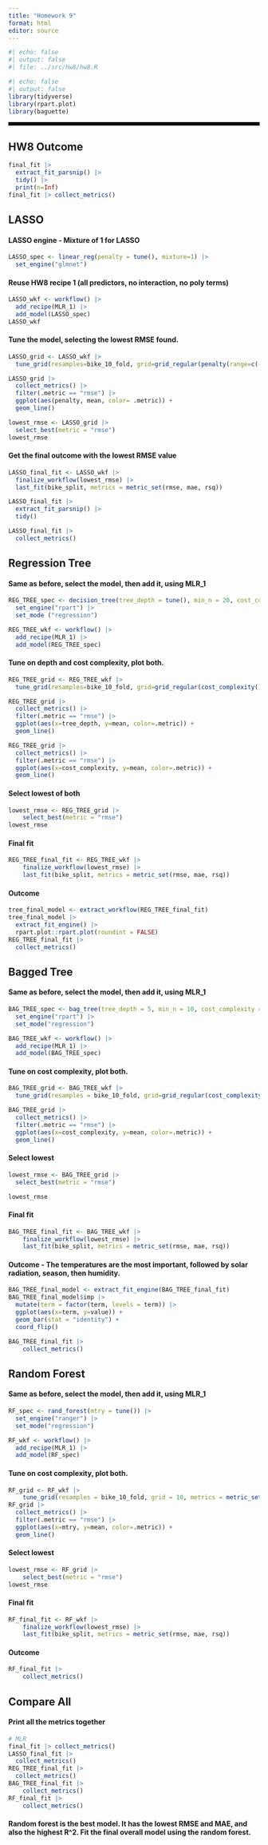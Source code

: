 ```yaml
---
title: "Homework 9"
format: html
editor: source
---
```


```r
#| echo: false
#| output: false
#| file: ../src/hw8/hw8.R
```

```r
#| echo: false
#| output: false
library(tidyverse)
library(rpart.plot)
library(baguette)
```

<hr style="border: 3px solid black;" />

## HW8 Outcome
```r
final_fit |>
  extract_fit_parsnip() |>
  tidy() |>
  print(n=Inf)
final_fit |> collect_metrics()
```

## LASSO

#### LASSO engine - Mixture of 1 for LASSO
```r
LASSO_spec <- linear_reg(penalty = tune(), mixture=1) |>
  set_engine("glmnet")
```

#### Reuse HW8 recipe 1 (all predictors, no interaction, no poly terms)
```r
LASSO_wkf <- workflow() |>
  add_recipe(MLR_1) |>
  add_model(LASSO_spec)
LASSO_wkf
```

#### Tune the model, selecting the lowest RMSE found.
```r
LASSO_grid <- LASSO_wkf |>
  tune_grid(resamples=bike_10_fold, grid=grid_regular(penalty(range=c(-4, 2)), levels=100))

LASSO_grid |>
  collect_metrics() |>
  filter(.metric == "rmse") |>
  ggplot(aes(penalty, mean, color= .metric)) +
  geom_line()

lowest_rmse <- LASSO_grid |>
  select_best(metric = "rmse")
lowest_rmse
```

#### Get the final outcome with the lowest RMSE value
```r
LASSO_final_fit <- LASSO_wkf |>
  finalize_workflow(lowest_rmse) |>
  last_fit(bike_split, metrics = metric_set(rmse, mae, rsq))

LASSO_final_fit |>
  extract_fit_parsnip() |>
  tidy()

LASSO_final_fit |>
  collect_metrics()
```



## Regression Tree

#### Same as before, select the model, then add it, using MLR_1
```r
REG_TREE_spec <- decision_tree(tree_depth = tune(), min_n = 20, cost_complexity = tune()) |>
  set_engine("rpart") |>
  set_mode ("regression")

REG_TREE_wkf <- workflow() |>
  add_recipe(MLR_1) |>
  add_model(REG_TREE_spec)
```

#### Tune on depth and cost complexity, plot both.
```r
REG_TREE_grid <- REG_TREE_wkf |>
  tune_grid(resamples=bike_10_fold, grid=grid_regular(cost_complexity(), tree_depth(), levels=c(10, 10)))

REG_TREE_grid |>
  collect_metrics() |>
  filter(.metric == "rmse") |>
  ggplot(aes(x=tree_depth, y=mean, color=.metric)) +
  geom_line()

REG_TREE_grid |>
  collect_metrics() |>
  filter(.metric == "rmse") |>
  ggplot(aes(x=cost_complexity, y=mean, color=.metric)) +
  geom_line()
```

#### Select lowest of both
```r
lowest_rmse <- REG_TREE_grid |>
    select_best(metric = "rmse")
lowest_rmse
```

#### Final fit
```r
REG_TREE_final_fit <- REG_TREE_wkf |>
    finalize_workflow(lowest_rmse) |>
    last_fit(bike_split, metrics = metric_set(rmse, mae, rsq))
```

#### Outcome
```r
tree_final_model <- extract_workflow(REG_TREE_final_fit)
tree_final_model |>
  extract_fit_engine() |>
  rpart.plot::rpart.plot(roundint = FALSE)
REG_TREE_final_fit |>
  collect_metrics()
```

## Bagged Tree

#### Same as before, select the model, then add it, using MLR_1
```r
BAG_TREE_spec <- bag_tree(tree_depth = 5, min_n = 10, cost_complexity = tune()) |>
  set_engine("rpart") |>
  set_mode("regression")

BAG_TREE_wkf <- workflow() |>
  add_recipe(MLR_1) |>
  add_model(BAG_TREE_spec)
```

#### Tune on cost complexity, plot both.
```r
BAG_TREE_grid <- BAG_TREE_wkf |>
  tune_grid(resamples = bike_10_fold, grid=grid_regular(cost_complexity(range = c(-5, -1)), levels=15), metrics = metric_set(rmse))

BAG_TREE_grid |>
  collect_metrics() |>
  filter(.metric == "rmse") |>
  ggplot(aes(x=cost_complexity, y=mean, color=.metric)) +
  geom_line()
```

#### Select lowest
```r
lowest_rmse <- BAG_TREE_grid |>
  select_best(metric = "rmse")

lowest_rmse
```

#### Final fit
```r
BAG_TREE_final_fit <- BAG_TREE_wkf |>
    finalize_workflow(lowest_rmse) |>
    last_fit(bike_split, metrics = metric_set(rmse, mae, rsq))
```

#### Outcome - The temperatures are the most important, followed by solar radiation, season, then humidity.
```r
BAG_TREE_final_model <- extract_fit_engine(BAG_TREE_final_fit)
BAG_TREE_final_model$imp |>
  mutate(term = factor(term, levels = term)) |>
  ggplot(aes(x=term, y=value)) +
  geom_bar(stat = "identity") +
  coord_flip()

BAG_TREE_final_fit |>
    collect_metrics()
```


## Random Forest

#### Same as before, select the model, then add it, using MLR_1
```r
RF_spec <- rand_forest(mtry = tune()) |>
  set_engine("ranger") |>
  set_mode("regression")

RF_wkf <- workflow() |>
  add_recipe(MLR_1) |>
  add_model(RF_spec)
```

#### Tune on cost complexity, plot both.
```r
RF_grid <- RF_wkf |>
    tune_grid(resamples = bike_10_fold, grid = 10, metrics = metric_set(rmse))
RF_grid |>
  collect_metrics() |>
  filter(.metric == "rmse") |>
  ggplot(aes(x=mtry, y=mean, color=.metric)) +
  geom_line()
```

#### Select lowest
```r
lowest_rmse <- RF_grid |>
    select_best(metric = "rmse")
lowest_rmse
```

#### Final fit
```r
RF_final_fit <- RF_wkf |>
    finalize_workflow(lowest_rmse) |>
    last_fit(bike_split, metrics = metric_set(rmse, mae, rsq))
```

#### Outcome
```r
RF_final_fit |>
    collect_metrics()
```

## Compare All

#### Print all the metrics together
```r
# MLR
final_fit |> collect_metrics()
LASSO_final_fit |>
  collect_metrics()
REG_TREE_final_fit |>
  collect_metrics()
BAG_TREE_final_fit |>
    collect_metrics()
RF_final_fit |>
    collect_metrics()
```

#### Random forest is the best model. It has the lowest RMSE and MAE, and also the highest R^2. Fit the final overall model using the random forest.


